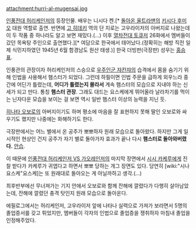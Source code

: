 attachment:hurri-al-mugensai.jpg

[[인풍전대 허리케인저]]의 등장인물. 배우는 니시다 켄.[* [[돌아온 울트라맨]]의 [[키시다 후미오]] 대원 역할로 출연. 반면에 [[고 히데키]] 역의 단 지로는 고우라이저의 아버지로 나왔는데 이 두 작품 중 하나라도 알고 보면 재밌다.(...) 이후 [[열차전대 토큐저]] 26화에서 멤버들이 갔던 목욕탕 주인으로 출연했다.][* 여담으로 한국에서 태어났다.(정확히는 해방 직전 일제 식민지하였던 1945년 6월 함경남도 원산 태생.)] 한국 더빙판(극장판) 성우는 [[홍승표]].

인풍관의 관장이자 허리케인저의 스승으로 [[우주인군 쟈칸쟈]]의 습격에서 몸을 숨기기 위해 인법을 사용해서 햄스터가 되었다. 그런데 하필이면 인법 주문을 급하게 외우느라 중간에 어딘가 틀렸는데, '''어디가 틀렸는지 몰라서''' 계속 햄스터의 모습으로 지내야 하는 신세가 되고 만다. 통칭 '''햄스터 관장'''. 그래도 대드는 요스케에게 뛰어올라 날라차기를 먹이는 닌자다운 모습을 보이는 걸 보면 역시 일반 햄스터 이상의 능력을 지닌 듯.

[[히나타 오보로]]의 아버지이기도 하며 평소에 마음을 잘 표현하지 못해 딸인 오보로와 싸우기도 했지만 나중에는 화해하기도 한다.

극장판에서는 어느 별에서 온 공주가 뽀뽀하자 원래 모습으로 돌아왔다. 하지만 그게 일시적인 현상인 건지 공주가 자기 별로 돌아가자 효과가 끝나 다시 '''햄스터로 돌아와버렸다.''' [[안습]].

이 때문에 [[인풍전대 허리케인저 VS 가오레인저]]의 마지막 장면에서 [[시시 카케루]]에게 진찰 받다가 카케루가 귀엽다고 하면서 뽀뽀 당하는 개그 장면도 있다. 당연히 [wiki:"시나 요스케"요스케]는 또 원래대로 돌아오는 게 아닐까하고 생각.(...)

최후반부에선 무너져가는 기지 안에서 오보로와 함께 잔해에 깔렸다가 다행히 살아남았는데, 잔해에 깔렸던 충격 탓인지 원래 모습으로 돌아온다.

에필로그에서는 허리케인저, 고우라이저 앞에 나타나 실력으로 가져가 보라면서 5명의 졸업증서를 갖고 튀었지만, 멤버들이 각자의 인법으로 졸업증을 쟁취하자 마침내 졸업을 인정해주었다.
